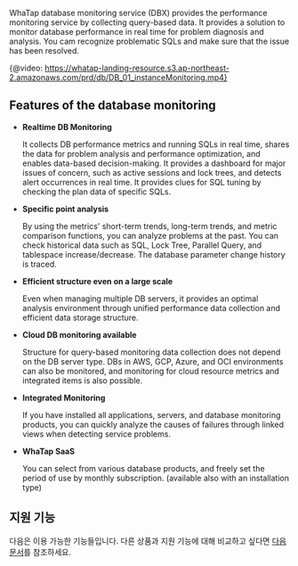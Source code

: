 WhaTap database monitoring service (DBX) provides the performance monitoring service by collecting query-based data. It provides a solution to monitor database performance in real time for problem diagnosis and analysis. You cam recognize problematic SQLs and make sure that the issue has been resolved.

{@video: https://whatap-landing-resource.s3.ap-northeast-2.amazonaws.com/prd/db/DB_01_instanceMonitoring.mp4}

## Features of the database monitoring

-   **Realtime DB Monitoring**

    It collects DB performance metrics and running SQLs in real time, shares the data for problem analysis and performance optimization, and enables data-based decision-making. It provides a dashboard for major issues of concern, such as active sessions and lock trees, and detects alert occurrences in real time. It provides clues for SQL tuning by checking the plan data of specific SQLs.

-   **Specific point analysis**

    By using the metrics' short-term trends, long-term trends, and metric comparison functions, you can analyze problems at the past. You can check historical data such as SQL, Lock Tree, Parallel Query, and tablespace increase/decrease. The database parameter change history is traced.

-   **Efficient structure even on a large scale**

    Even when managing multiple DB servers, it provides an optimal analysis environment through unified performance data collection and efficient data storage structure.

-   **Cloud DB monitoring available**

    Structure for query-based monitoring data collection does not depend on the DB server type. DBs in AWS, GCP, Azure, and OCI environments can also be monitored, and monitoring for cloud resource metrics and integrated items is also possible.

-   **Integrated Monitoring**

    If you have installed all applications, servers, and database monitoring products, you can quickly analyze the causes of failures through linked views when detecting service problems.

-   **WhaTap SaaS**

    You can select from various database products, and freely set the period of use by monthly subscription. (available also with an installation type)

## 지원 기능

다음은 이용 가능한 기능들입니다. 다른 상품과 지원 기능에 대해 비교하고 싶다면 [다음 문서](../getting-started/support-env#compare-db)를 참조하세요.
